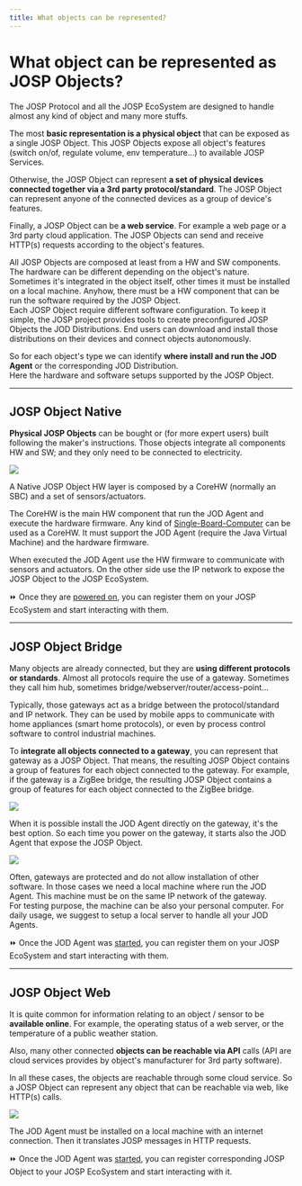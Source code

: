 ```yaml
---
title: What objects can be represented?
---
```

# What object can be represented as JOSP Objects?

The JOSP Protocol and all the JOSP EcoSystem are designed to handle almost any kind of object and many more stuffs.

The most **basic representation is a physical object** that can be exposed as a single JOSP Object.
This JOSP Objects expose all object's features (switch on/of, regulate volume, env temperature...) to available JOSP Services.<br/>

Otherwise, the JOSP Object can represent **a set of physical devices connected together via a 3rd party protocol/standard**.
The JOSP Object can represent anyone of the connected devices as a group of device's features.

Finally, a JOSP Object can be **a web service**.
For example a web page or a 3rd party cloud application.
The JOSP Objects can send and receive HTTP(s) requests according to the object's features.

All JOSP Objects are composed at least from a HW and SW components.<br/>
The hardware can be different depending on the object's nature.
Sometimes it's integrated in the object itself, other times it must be installed on a local machine.
Anyhow, there must be a HW component that can be run the software required by the JOSP Object.<br/>
Each JOSP Object require different software configuration.
To keep it simple, the JOSP project provides tools to create preconfigured JOSP Objects the JOD Distributions.
End users can download and install those distributions on their devices and connect objects autonomously.

So for each object's type we can identify **where install and run the JOD Agent** or the corresponding JOD Distribution.<br/>
Here the hardware and software setups supported by the JOSP Object.<br/>

---

## JOSP Object Native

**Physical JOSP Objects** can be bought or (for more expert users) built following the maker's instructions.
Those objects integrate all components HW and SW; and they only need to be connected to electricity.

<div style={{
  textAlign: 'center',
  margin: '48px 0',
}}>
  <img style={{maxWidth: '700px'}}
    src={require('/guides/end_users/new_objects/josp_object_native.png').default}
  />
</div>

A Native JOSP Object HW layer is composed by a CoreHW (normally an SBC) and a set of sensors/actuators.

The CoreHW is the main HW component that run the JOD Agent and execute the hardware firmware.
Any kind of [Single-Board-Computer](https://en.wikipedia.org/wiki/Single-board_computer) can be used as a CoreHW.
It must support the JOD Agent (require the Java Virtual Machine) and the hardware firmware.

When executed the JOD Agent use the HW firmware to communicate with sensors and actuators.
On the other side use the IP network to expose the JOSP Object to the JOSP EcoSystem.

⏩ Once they are [powered on](poweron_object), you can register them on your JOSP EcoSystem and start interacting with them.

---

## JOSP Object Bridge

Many objects are already connected, but they are **using different protocols or standards**.
Almost all protocols require the use of a gateway.
Sometimes they call him hub, sometimes bridge/webserver/router/access-point...<br/>

Typically, those gateways act as a bridge between the protocol/standard and IP network.
They can be used by mobile apps to communicate with home appliances (smart home protocols), or even by process control software to control industrial machines. 

To **integrate all objects connected to a gateway**, you can represent that gateway as a JOSP Object.
That means, the resulting JOSP Object contains a group of features for each object connected to the gateway.
For example, if the gateway is a ZigBee bridge, the resulting JOSP Object contains a group of features for each object connected to the ZigBee bridge.

<div style={{
  textAlign: 'center',
  margin: '48px 0',
}}>
  <img style={{maxWidth: '700px'}}
    src={require('/guides/end_users/new_objects/josp_object_bridge_gw.png').default}
  />
</div>

When it is possible install the JOD Agent directly on the gateway, it's the best option.
So each time you power on the gateway, it starts also the JOD Agent that expose the JOSP Object.

<div style={{
  textAlign: 'center',
  margin: '48px 0',
}}>
  <img style={{maxWidth: '700px'}}
    src={require('/guides/end_users/new_objects/josp_object_bridge_machine.png').default}
  />
</div>

Often, gateways are protected and do not allow installation of other software.
In those cases we need a local machine where run the JOD Agent.
This machine must be on the same IP network of the gateway.<br/>
For testing purpose, the machine can be also your personal computer.
For daily usage, we suggest to setup a local server to handle all your JOD Agents.

⏩ Once the JOD Agent was [started](run_distribution), you can register them on your JOSP EcoSystem and start interacting with them.

---

## JOSP Object Web

It is quite common for information relating to an object / sensor to be **available online**.
For example, the operating status of a web server, or the temperature of a public weather station.

Also, many other connected **objects can be reachable via API** calls (API are cloud services provides by object's manufacturer for 3rd party software).

In all these cases, the objects are reachable through some cloud service.
So a JOSP Object can represent any object that can be reachable via web, like HTTP(s) calls.

<div style={{
  textAlign: 'center',
  margin: '48px 0',
}}>
  <img style={{maxWidth: '700px'}}
    src={require('/guides/end_users/new_objects/josp_object_cloud.png').default}
  />
</div>

The JOD Agent must be installed on a local machine with an internet connection.
Then it translates JOSP messages in HTTP requests.

⏩ Once the JOD Agent was [started](run_distribution), you can register corresponding JOSP Object to your JOSP EcoSystem and start interacting with it.
